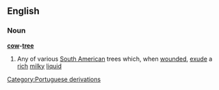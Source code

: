 ==English==
===Noun===
'''[[cow]]-[[tree]]'''
#Any of various [[South American]] trees which, when [[wounded]], [[exude]] a [[rich]] [[milky]] [[liquid]]
[[Category:Portuguese derivations]]